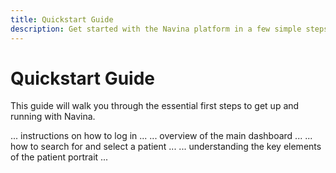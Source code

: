 ```yaml
---
title: Quickstart Guide
description: Get started with the Navina platform in a few simple steps.
---
```


# Quickstart Guide

This guide will walk you through the essential first steps to get up and running with Navina.

<Steps>
<Step title="1. Accessing the Platform">
  ... instructions on how to log in ...
</Step>
<Step title="2. Navigating the Dashboard">
  ... overview of the main dashboard ...
</Step>
<Step title="3. Finding a Patient">
  ... how to search for and select a patient ...
</Step>
<Step title="4. Viewing the Patient Portrait">
  ... understanding the key elements of the patient portrait ...
</Step>
</Steps> 